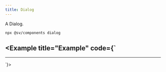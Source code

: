 ```yaml
---
title: Dialog
---
```


A Dialog.


<Pills>
  <Atrium label="a-blur" href="/sv-frontend-library/mono/elements/a-blur" />
  <Atrium label="Button" href="/sv-frontend-library/mono/components/button" />
</Pills>

```bash
npx @sv/components dialog
```

<Example title="Example" code={`
---
---

<Dialog client:load>
  ## Dialog
  This is a dialog.
</Dialog>
`}>
  <Dialog client:load>
    ## Dialog
    This is a dialog.
  </Dialog>
</Example>
